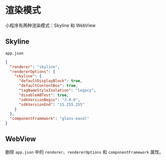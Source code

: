# 渲染模式

小程序有两种渲染模式：Skyline 和 WebView

## Skyline

`app.json`

```json
{
  "renderer": "skyline",
  "rendererOptions": {
    "skyline": {
      "defaultDisplayBlock": true,
      "defaultContentBox": true,
      "tagNameStyleIsolation": "legacy",
      "disableABTest": true,
      "sdkVersionBegin": "3.0.0",
      "sdkVersionEnd": "15.255.255"
    }
  },
  "componentFramework": "glass-easel"
}
```



## WebView

删除 `app.json` 中的 `renderer`、`rendererOptions` 和 `componentFramework` 属性。

